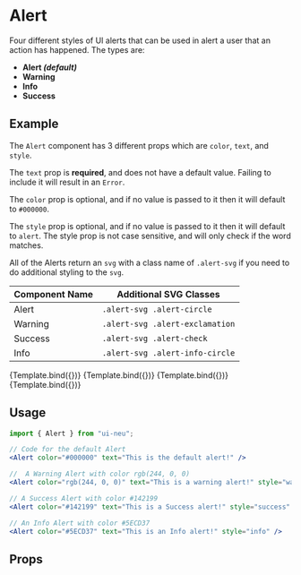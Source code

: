 

<Meta title="Alert" component={Alert} />

# Alert

Four different styles of UI alerts that can be used in alert a user that an action has happened.
The types are:

- **Alert _(default)_**
- **Warning**
- **Info**
- **Success**

## Example

The `Alert` component has 3 different props which are `color`, `text`, and `style`.

The `text` prop is **required**, and does not have a default value. Failing to include it will result in an `Error`.

The `color` prop is optional, and if no value is passed to it then it will default to `#000000`.

The `style` prop is optional, and if no value is passed to it then it will default to `alert`. The style prop is not case sensitive, and will only check if the word matches.

All of the Alerts return an `svg` with a class name of `.alert-svg` if you need to do additional styling to the `svg`.

| Component Name | Additional SVG Classes          |
| -------------- | ------------------------------- |
| Alert          | `.alert-svg .alert-circle`      |
| Warning        | `.alert-svg .alert-exclamation` |
| Success        | `.alert-svg .alert-check`       |
| Info           | `.alert-svg .alert-info-circle` |


<Preview>
  <Story
    name="Alert"
    args={{
      color: "#000000",
      text: "This is the default alert!",
      style: "alert",
    }}>
    {Template.bind({})}
  </Story>
  <Story
    name="Waring"
    args={{
      color: "rgb(244, 0, 0)",
      text: "This is the Warning alert!",
      style: "Warning",
    }}>
    {Template.bind({})}
  </Story>
  <Story
    name="Success"
    args={{
      color: "#142199",
      text: "This is a Success alert!",
      style: "SUCCESS",
    }}>
    {Template.bind({})}
  </Story>
  <Story
    name="Info"
    args={{
      color: "#5ECD37",
      text: "This is an Info alert!",
      style: "info",
    }}>
    {Template.bind({})}
  </Story>
</Preview>

## Usage

```js
import { Alert } from "ui-neu";
```

```jsx
// Code for the default Alert
<Alert color="#000000" text="This is the default alert!" />

//  A Warning Alert with color rgb(244, 0, 0)
<Alert color="rgb(244, 0, 0)" text="This is a warning alert!" style="warning" />

// A Success Alert with color #142199
<Alert color="#142199" text="This is a Success alert!" style="success" />

// An Info Alert with color #5ECD37
<Alert color="#5ECD37" text="This is an Info alert!" style="info" />


```

## Props

<Props of={Alert} />
